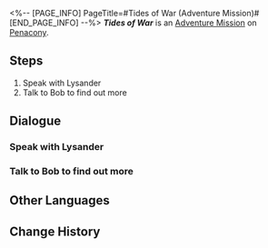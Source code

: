 <%-- [PAGE_INFO]
PageTitle=#Tides of War (Adventure Mission)#
[END_PAGE_INFO] --%>
{{Stub|Dialogue.}}
{{Mission Infobox
|id            = 8021201
|title         = Tides of War
|image         = <!--Mission Tides of War (Adventure Mission).png-->
|type          = Adventure
|event_name    = 
|chapter       = 
|requirements  = [[Trailblaze Mission]] ''[[Silent Galaxy]]'' completed
|summary       = <!--official mission summary from Fate's Atlas-->
|characters    = Bob; Trailblazer
|startLocation = [[Penacony]] - [[The Reverie (Dreamscape)]]
|world         = Penacony
|area          = The Reverie (Dreamscape)
|prev          = 
|next          = 
|rewards       = Credit*5,000
}}
'''''Tides of War''''' is an [[Adventure Mission]] on [[Penacony]].

==Steps==
# Speak with Lysander
# Talk to Bob to find out more

<!--
==Gameplay Notes==

--><!--
==Trial Character==

-->
==Dialogue==
{{Stub Dialogue}}
===Speak with Lysander===
{{Mission Description|type=adventure|location=The Reverie (Dreamscape)|A retired researcher has something to talk with you about at the space station. Best to have this conversation face-to-face.<br />This fellow is always so mysterious, but he might just have some good news to share with you.}}
{{Dialogue Start}}
:{{tx}}
{{Dialogue End}}

===Talk to Bob to find out more===
{{Mission Description|type=adventure|location=Supply Zone|update|Lysander's junior just returned from a vacation at Penacony. He seems to know a lot about your achievements on the space station and wants to meet "the space station's big hero."}}
{{Dialogue Start}}
:{{tx}}
{{Dialogue End}}

==Other Languages==
{{Other Languages
|en   = Tides of War
|zhs  = 战意狂潮
|zht  = 戰意狂潮
|ja   = 戦意の潮
|ko   = 전의의 파도
|es   = Corrientes de guerra
|fr   = Furie du combat
|ru   = Цунами войны
|th   = กระแสวิญญาณนักสู้
|vi   = Chiến Ý Mạnh Mẽ
|de   = Kampfesrausch
|id   = Ombak Peperangan
|pt   = Ondas da Guerra
}}

==Change History==
{{Change History|2.1}}
